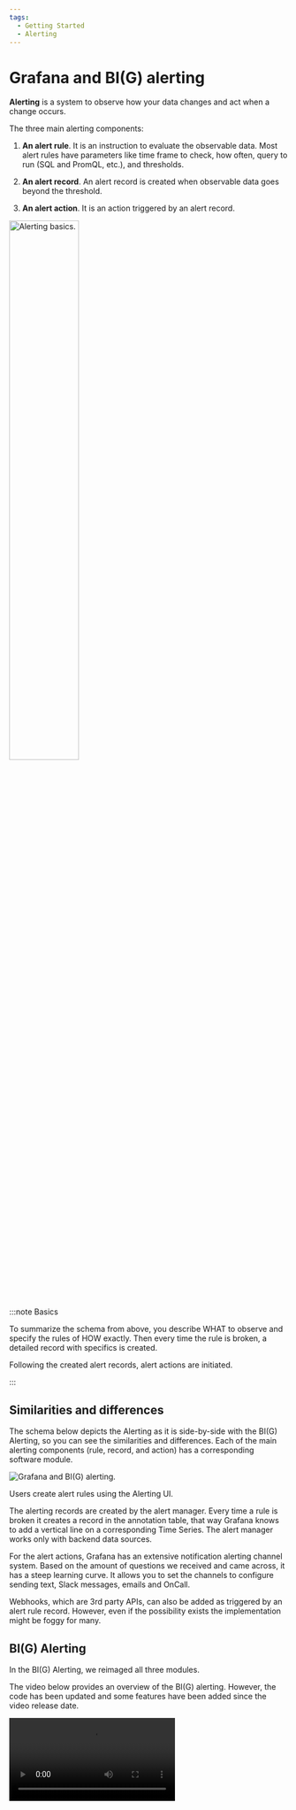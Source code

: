 ```yaml
---
tags:
  - Getting Started
  - Alerting
---
```



# Grafana and BI(G) alerting

**Alerting** is a system to observe how your data changes and act when a change occurs.

The three main alerting components:

1. **An alert rule**. It is an instruction to evaluate the observable data.
   Most alert rules have parameters like time frame to check, how often, query to run (SQL and PromQL, etc.), and thresholds.

2. **An alert record**. An alert record is created when observable data goes beyond the threshold.

3. **An alert action**. It is an action triggered by an alert record.

<Image title="Alerting basics." src="/img/big/basics.png" width="50%" />

:::note Basics

To summarize the schema from above, you describe WHAT to observe and specify the rules of HOW exactly. Then every time the rule is broken, a detailed record with specifics is created.

Following the created alert records, alert actions are initiated.

:::

## Similarities and differences

The schema below depicts the Alerting as it is side-by-side with the BI(G) Alerting, so you can see the similarities and differences. Each of the main alerting components (rule, record, and action) has a corresponding software module.

<Image title="Grafana and BI(G) alerting." src="/img/big/alerting-vs-big.png" />

Users create alert rules using the Alerting UI.

The alerting records are created by the alert manager. Every time a rule is broken it creates a record in the annotation table, that way Grafana knows to add a vertical line on a corresponding Time Series.
The alert manager works only with backend data sources.

For the alert actions, Grafana has an extensive notification alerting channel system. Based on the amount of questions we received and came across, it has a steep learning curve. It allows you to set the channels to configure sending text, Slack messages, emails and OnCall.

Webhooks, which are 3rd party APIs, can also be added as triggered by an alert rule record. However, even if the possibility exists the implementation might be foggy for many.

## BI(G) Alerting

In the BI(G) Alerting, we reimaged all three modules.

The video below provides an overview of the BI(G) alerting. However, the code has been updated and some features have been added since the video release date.

<Video
  src="https://www.youtube.com/embed/vky-7-DfvXE"
  title="BI(G) Alerting in Grafana announcement."
/>
